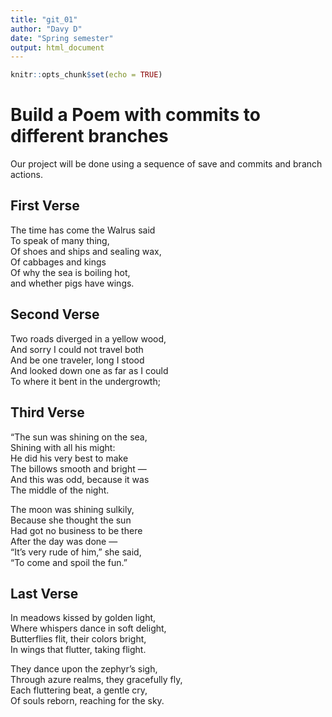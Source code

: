 ```yaml
---
title: "git_01"
author: "Davy D"
date: "Spring semester"
output: html_document
---
```


```r
knitr::opts_chunk$set(echo = TRUE)
```
# Build a Poem with commits to different branches
Our project will be done using a sequence of save and commits and branch actions.
<!-- Do not modify or change any text in "!--" bracketed areas such as this --- these are instructions to
you, if you change any of this the git program will notice it and compromise your git merging strategy !-->

## First Verse 
<!--Put the first five lines of a poem by Lewis Carrol in this section!-->

The time has come the Walrus said   
To speak of many thing,   
Of shoes and ships and sealing wax,  
Of cabbages and kings   
Of why the sea is boiling hot,  
and whether pigs have wings. 

## Second Verse
<!--Put the first five lines of a poem by Robert Frost here!-->

Two roads diverged in a yellow wood,  
And sorry I could not travel both  
And be one traveler, long I stood  
And looked down one as far as I could  
To where it bent in the undergrowth;  


## Third Verse
<!--Put the first two verses of The Walrus and the Carpenter here!-->

"The sun was shining on the sea,  
      Shining with all his might:  
He did his very best to make  
      The billows smooth and bright —  
And this was odd, because it was  
      The middle of the night.  

The moon was shining sulkily,  
      Because she thought the sun  
Had got no business to be there  
      After the day was done —  
"It's very rude of him," she said,   
      "To come and spoil the fun."   
      
## Last Verse
<!--Put a short poem you created using chatGPT of 20 to 30 lines,here!-->

In meadows kissed by golden light,  
Where whispers dance in soft delight,  
Butterflies flit, their colors bright,  
In wings that flutter, taking flight.  

They dance upon the zephyr's sigh,  
Through azure realms, they gracefully fly,  
Each fluttering beat, a gentle cry,  
Of souls reborn, reaching for the sky.    